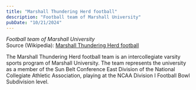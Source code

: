 ```yaml
---
title: "Marshall Thundering Herd football"
description: "Football team of Marshall University"
pubDate: "10/21/2024"
---
```


*Football team of Marshall University*  
Source (Wikipedia): [Marshall Thundering Herd football][1]

The Marshall Thundering Herd football team is an intercollegiate varsity sports program of Marshall University. The team represents the university as a member of the Sun Belt Conference East Division of the National Collegiate Athletic Association, playing at the NCAA Division I Football Bowl Subdivision level.

[1]: https://en.wikipedia.org/wiki/Marshall_Thundering_Herd_football
